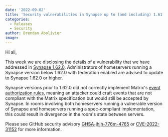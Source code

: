 ```yaml
---
date: '2022-09-02'
title: 'Security vulnerabilities in Synapse up to (and including) 1.61.0'
categories:
  - Releases
  - Security
author: Brendan Abolivier
image:
---
```


Hi all,

This week we are disclosing the details of a vulnerability that we have
addressed in [Synapse 1.62.0](https://matrix.org/blog/2022/07/06/synapse-1-62-released).
Administrators of homeservers running a Synapse version below 1.62.0 with
federation enabled are advised to update to Synapse 1.62.0 or higher.

Synapse versions prior to 1.62.0 did not correctly implement Matrix's
[event authorization rules](https://spec.matrix.org/v1.3/rooms/v10/#authorization-rules),
meaning an attacker could craft events that are not compliant with the Matrix
specification but would still be accepted by Synapse. In rooms involving both
homeservers running a vulnerable version of Synapse and homeservers running a
spec-compliant implementation, this could result in divergence in the room's
state between servers.

Please see GitHub security advisory [GHSA-jhjh-776m-4765](https://github.com/matrix-org/synapse/security/advisories/GHSA-jhjh-776m-4765)
or [CVE-2022-31152](https://cve.mitre.org/cgi-bin/cvename.cgi?name=CVE-2022-31152) for more information.